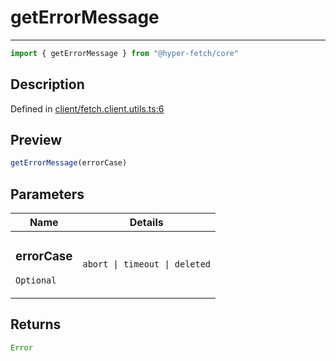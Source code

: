 

# getErrorMessage

<div class="api-docs__separator" data-reactroot="">

---

</div><div class="api-docs__import" data-reactroot="">

```ts
import { getErrorMessage } from "@hyper-fetch/core"
```

</div><div class="api-docs__section">

## Description

</div><div class="api-docs__description"><span class="api-docs__do-not-parse">



</span></div><p class="api-docs__definition">

Defined in [client/fetch.client.utils.ts:6](https://github.com/BetterTyped/hyper-fetch/blob/993719ed/packages/core/src/client/fetch.client.utils.ts#L6)

</p><div class="api-docs__section">

## Preview

</div><div class="api-docs__preview fn">

```ts
getErrorMessage(errorCase)
```

</div><div class="api-docs__section">

## Parameters

</div><div class="api-docs__parameters"><table><thead><tr><th>Name</th><th>Details</th></tr></thead><tbody><tr param-data="errorCase"><td class="api-docs__param-name optional">

### errorCase 

`Optional`

</td><td class="api-docs__param-type">

`abort | timeout | deleted`

</td></tr></tbody></table></div><div class="api-docs__section">

## Returns

</div><div class="api-docs__returns">

```ts
Error
```

</div>